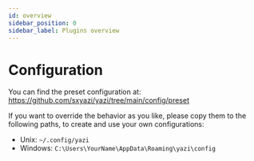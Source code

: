 ```yaml
---
id: overview
sidebar_position: 0
sidebar_label: Plugins overview
---
```


# Configuration

You can find the preset configuration at: https://github.com/sxyazi/yazi/tree/main/config/preset

If you want to override the behavior as you like, please copy them to the following paths, to create and use your own configurations:

- Unix: `~/.config/yazi`
- Windows: `C:\Users\YourName\AppData\Roaming\yazi\config`
